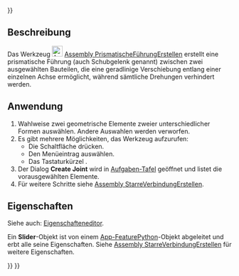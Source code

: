 <languages/>
{{UnfinishedDocu{{#translation:}}}}

{{Docnav/de
|[[Assembly_CreateJointCylindrical/de|ZylindrischeFührungErstellenl]]
|[[Assembly_CreateJointBall/de|KugelgelenkErstellen]]
|[[Assembly_Workbench/de|Assembly]]
|IconL=Assembly_CreateJointCylindrical.svg
|IconR=Assembly_CreateJointBall.svg
|IconC=Workbench_Assembly.svg
}}

{{GuiCommand/de
|Name=Assembly CreateJointSlider
|Name/de=Assembly PrismatischeFührungErstellen
|MenuLocation=Assembly → Gleitverbindung erstellen
|Workbenches=[[Assembly_Workbench/de|Assembly]]
|Shortcut={{KEY|S}}
|Version=1.0
|SeeAlso=
}}

<span id="Description"></span>
==Beschreibung==

<div class="mw-translate-fuzzy">
Das Werkzeug [[Image:Assembly_CreateJointSlider.svg|24px]] [[Assembly_CreateJointSlider/de|Assembly PrismatischeFührungErstellen]] erstellt eine prismatische Führung (auch Schubgelenk genannt) zwischen zwei ausgewählten Bauteilen, die eine geradlinige Verschiebung entlang einer einzelnen Achse ermöglicht, während sämtliche Drehungen verhindert werden.
</div>

<span id="Usage"></span>
==Anwendung==

<div class="mw-translate-fuzzy">
# Wahlweise zwei geometrische Elemente zweier unterschiedlicher Formen auswählen. Andere Auswahlen werden verworfen.
# Es gibt mehrere Möglichkeiten, das Werkzeug aufzurufen:
#* Die Schaltfläche {{Button|[[Image:Assembly_CreateJointSlider.svg|16px]] [[Assembly_CreateJointSlider/de|Create Slider Joint]]}} drücken.
#* Den Menüeintrag  {{MenuCommand|Assembly → [[Image:Assembly_CreateJointSlider.svg|16px]] Create Slider Joint}} auswählen.
#* Das Tastaturkürzel {{KEY|S}}.
# Der Dialog '''Create Joint''' wird in [[Task_panel/de|Aufgaben-Tafel]] geöffnet und listet die vorausgewählten Elemente.
# Für weitere Schritte siehe [[Assembly_CreateJointFixed/de#Anwendung|Assembly StarreVerbindungErstellen]].
</div>

<span id="Properties"></span>
==Eigenschaften==

Siehe auch: [[Property_editor/de|Eigenschafteneditor]].

Ein '''Slider'''-Objekt ist von einem [[App_FeaturePython/de|App-FeaturePython]]-Objekt abgeleitet und erbt alle seine Eigenschaften. Siehe [[Assembly_CreateJointFixed/de#Eigenschaften|Assembly StarreVerbindungErstellen]] für weitere Eigenschaften.


{{Docnav/de
|[[Assembly_CreateJointCylindrical/de|ZylindrischeFührungErstellenl]]
|[[Assembly_CreateJointBall/de|KugelgelenkErstellen]]
|[[Assembly_Workbench/de|Assembly]]
|IconL=Assembly_CreateJointCylindrical.svg
|IconR=Assembly_CreateJointBall.svg
|IconC=Workbench_Assembly.svg
}}

{{Assembly_Tools_navi{{#translation:}}}}
{{Userdocnavi{{#translation:}}}}